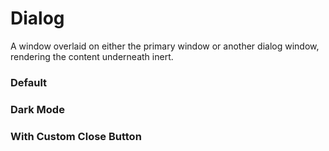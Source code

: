 
<Meta of={DialogStories} />

# Dialog

A window overlaid on either the primary window or another dialog window, rendering the content underneath inert.

### Default

<Canvas of={DialogStories.Default} />

### Dark Mode

<div className="story-dark">
  <Story of={DialogStories.DarkMode} />
</div>

### With Custom Close Button

<Canvas of={DialogStories.WithCustomClose} />
